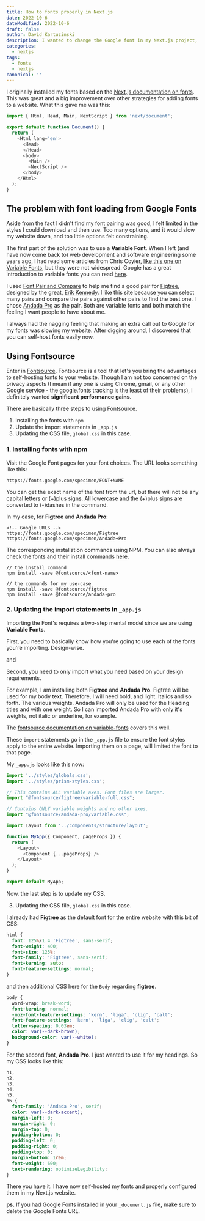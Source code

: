 ```yaml
---
title: How to fonts properly in Next.js
date: 2022-10-6
dateModified: 2022-10-6
draft: false
author: David Kartuzinski
description: I wanted to change the Google font in my Next.js project, and ended up finding out there are better ways to import fonts into your site.
categories:
  - nextjs
tags:
  - fonts
  - nextjs
canonical: ''
---
```


I originally installed my fonts based on the [Next.js documentation on fonts](https://nextjs.org/docs/basic-features/font-optimization). This was great and a big improvement over other strategies for adding fonts to a website. What this gave me was this:

```js:_document.js {7-11} showLineNumbers
import { Html, Head, Main, NextScript } from 'next/document';

export default function Document() {
  return (
    <Html lang='en'>
      <Head>
      </Head>
      <body>
        <Main />
        <NextScript />
      </body>
    </Html>
  );
}
```

## The problem with font loading from Google Fonts

Aside from the fact I didn't find my font pairing was good, I felt limited in the styles I could download and then use. Too many options, and it would slow my website down, and too little options felt constraining.

The first part of the solution was to use a **Variable Font**. When I left (and have now come back to) web development and software engineering some years ago, I had read some articles from Chris Coyier, [like this one on Variable Fonts](https://css-tricks.com/weird-things-variable-fonts-can-do/), but they were not widespread. Google has a great introduction to variable fonts you can read [here](https://fonts.google.com/knowledge/introducing_type/introducing_variable_fonts).

I used [Font Pair and Compare](https://www.pairandcompare.net/) to help me find a good pair for [Figtree](https://fonts.google.com/specimen/Figtree), designed by the great, [Erik Kennedy](https://www.erikdkennedy.com/). I like this site because you can select many pairs and compare the pairs against other pairs to find the best one. I chose [Andada Pro](https://fonts.google.com/specimen/Andada+Pro) as the pair. Both are variable fonts and both match the feeling I want people to have about me.

I always had the nagging feeling that making an extra call out to Google for my fonts was slowing my website. After digging around, I discovered that you can self-host fonts easily now.

## Using Fontsource

Enter in [Fontsource](https://fontsource.org/docs/introduction). Fontsource is a tool that let's you bring the advantages to self-hosting fonts to your website. Though I am not too concerned on the privacy aspects (I mean if any one is using Chrome, gmail, or any other Google service - the google.fonts tracking is the least of their problems), I definitely wanted **significant performance gains**.

There are basically three steps to using Fontsource.

1. Installing the fonts with `npm`
2. Update the import statements in `_app.js`
3. Updating the CSS file, `global.css` in this case.

### 1. Installing fonts with npm

Visit the Google Font pages for your font choices. The URL looks something like this:

```html:google.fonts showLineNumbers
https://fonts.google.com/specimen/FONT+NAME
```

You can get the exact name of the font from the url, but there will not be any capital letters or (+)plus signs. All lowercase and the (+)plus signs are converted to (-)dashes in the command.

In my case, for **Figtree** and **Andada Pro**:

```html:google-urls showLineNumbers
<!-- Google URLS -->
https://fonts.google.com/specimen/Figtree
https://fonts.google.com/specimen/Andada+Pro
```

The corresponding installation commands using NPM. You can also always check the fonts and their install commands [here](https://fontsource.org/fonts).

```bash:npm-install-commands showLineNumbers
// the install command
npm install -save @fontsource/<font-name>

// the commands for my use-case
npm install -save @fontsource/figtree
npm install -save @fontsource/andada-pro
```

### 2. Updating the import statements in `_app.js`

Importing the Font's requires a two-step mental model since we are using **Variable Fonts**.

First, you need to basically know how you're going to use each of the fonts you're importing. Design-wise.

and

Second, you need to only import what you need based on your design requirements.

For example, I am installing both **Figtree** and **Andada Pro**. Figtree will be used for my body text. Therefore, I will need bold, and light. Italics and so forth. The various weights. Andada Pro will only be used for the Heading titles and with one weight. So I can imported Andada Pro with only it's weights, not italic or underline, for example.

The [fontsource documentation on variable-fonts](https://fontsource.org/docs/variable-fonts) covers this well.

These `import` statements go in the `_app.js` file to ensure the font styles apply to the entire website. Importing them on a page, will limited the font to that page.

My `_app.js` looks like this now:

```js:_app.js {5, 8} showLineNumbers
import '../styles/globals.css';
import '../styles/prism-styles.css';

// This contains ALL variable axes. Font files are larger.
import "@fontsource/figtree/variable-full.css";

// Contains ONLY variable weights and no other axes.
import "@fontsource/andada-pro/variable.css";

import Layout from '../components/structure/layout';

function MyApp({ Component, pageProps }) {
  return (
    <Layout>
      <Component {...pageProps} />
    </Layout>
  );
}

export default MyApp;
```

Now, the last step is to update my CSS.

3. Updating the CSS file, `global.css` in this case.

I already had **Figtree** as the default font for the entire website with this bit of CSS:

```css:global.css {2, 5} showLineNumbers
html {
  font: 125%/1.4 'Figtree', sans-serif;
  font-weight: 400;
  font-size: 125%;
  font-family: 'Figtree', sans-serif;
  font-kerning: auto;
  font-feature-settings: normal;
}
```

and then additional CSS here for the `Body` regarding **figtree**.

```css:global.css {3-6} showLineNumbers
body {
  word-wrap: break-word;
  font-kerning: normal;
  -moz-font-feature-settings: 'kern', 'liga', 'clig', 'calt';
  font-feature-settings: 'kern', 'liga', 'clig', 'calt';
  letter-spacing: 0.03em;
  color: var(--dark-brown);
  background-color: var(--white);
}
```

For the second font, **Andada Pro**. I just wanted to use it for my headings. So my CSS looks like this:

```css:global.css showLineNumbers
h1,
h2,
h3,
h4,
h5,
h6 {
  font-family: 'Andada Pro', serif;
  color: var(--dark-accent);
  margin-left: 0;
  margin-right: 0;
  margin-top: 0;
  padding-bottom: 0;
  padding-left: 0;
  padding-right: 0;
  padding-top: 0;
  margin-bottom: 1rem;
  font-weight: 600;
  text-rendering: optimizeLegibility;
}
```

There you have it. I have now self-hosted my fonts and properly configured them in my Next.js website.

**ps.** If you had Google Fonts installed in your `_document.js` file, make sure to delete the Google Fonts URL.
